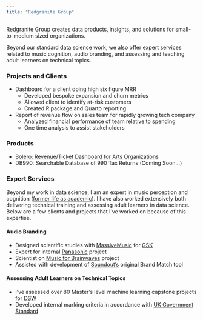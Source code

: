 ```yaml
---
title: "Redgranite Group"
---
```


Redgranite Group creates data products, insights, and solutions for small-to-medium sized organizations.
 
Beyond our standard data science work, we also offer expert services related to music cognition, audio branding, and assessing and teaching adult learners on technical topics.

### Projects and Clients

- Dashboard for a client doing high six figure MRR
  + Developed bespoke expansion and churn metrics
  + Allowed client to identify at-risk customers
  + Created R package and Quarto reporting
- Report of revenue flow on sales team for rapidly growing tech company
  + Analyzed financial performance of team relative to spending
  + One time analysis to assist stakeholders

### Products

- [Bolero: Revenue/Ticket Dashboard for Arts Organizations](https://bolerodashboard.com)
- DB990: Searchable Database of 990 Tax Returns (Coming Soon...)

### Expert Services

Beyond my work in data science, I am an expert in music perception and cognition ([former life as academic](https://scholar.google.com/citations?user=tigU2AkAAAAJ&hl=en)).
I have also worked extensively both delivering technical training and assessing adult learners in data science.
Below are a few clients and projects that I've worked on because of this expertise.

#### Audio Branding

- Designed scientific studies with [MassiveMusic](https://massivemusic.com/) for [GSK](https://www.gsk.com/en-gb/)
- Expert for internal [Panasonic](https://www.panasonic.eu/rituals/) project
- Scientist on [Music for Brainwaves](https://www.erasedtapes.com/release/eratp120-various-artists-music-for-brainwaves) project
- Assisted with development of [Soundout’s](https://www.soundout.com/) original Brand Match tool

#### Assessing Adult Learners on Technical Topics

- I've assessed over 80 Master's level machine learning capstone projects for [DSW](https://www.dswlearning.co.uk/end-point-assessment/)
- Developed internal marking criteria in accordance with [UK Government Standard](http://findapprenticeshiptraining.apprenticeships.education.gov.uk/courses/457)


